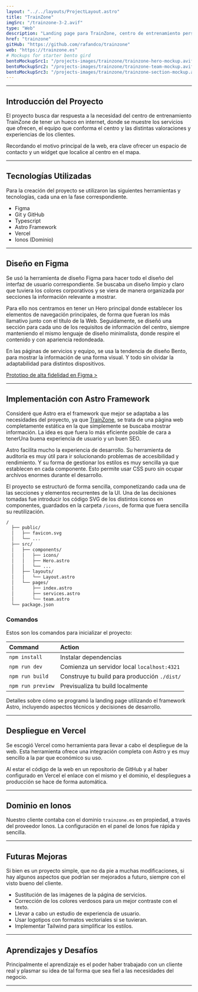 ```yaml
---
layout: "../../layouts/ProjectLayout.astro"
title: "TrainZone"
imgSrc: "/trainzone-3-2.avif"
type: "Web"
description: "Landing page para TrainZone, centro de entrenamiento personal. Web realizada en Astro debido a que su objetivo principal es mostrar información y reducir al máximo los tiempos de carga"
href: "trainzone"
gitHub: "https://github.com/rafandco/trainzone"
web: "https://trainzone.es"
# Mockups for starter bento gird
bentoMockupSrc1: "/projects-images/trainzone/trainzone-hero-mockup.avif"
bentoMockupSrc2: "/projects-images/trainzone/trainzone-team-mockup.avif"
bentoMockupSrc3: "/projects-images/trainzone/trainzone-section-mockup.avif"
---
```


---

## Introducción del Proyecto

El proyecto busca dar respuesta a la necesidad del centro de entrenamiento TrainZone de tener un hueco en internet, donde se muestre los servicios que ofrecen, el equipo que conforma el centro y las distintas valoraciones y experiencias de los clientes.

Recordando el motivo principal de la web, era clave ofrecer un espacio de contacto y un widget que localice al centro en el mapa.

---

## Tecnologías Utilizadas

Para la creación del proyecto se utilizaron las siguientes herramientas y tecnologías, cada una en la fase correspondiente.

- Figma
- Git y GitHub
- Typescript
- Astro Framework
- Vercel
- Ionos (Dominio)

---

## Diseño en Figma

Se usó la herramienta de diseño Figma para hacer todo el diseño del interfaz de usuario correspondiente. Se buscaba un diseño limpio y claro que tuviera los colores corporativos y se viera de manera organizada por secciones la información relevante a mostrar.

Para ello nos centramos en tener un Hero principal donde establecer los elementos de navegación principales, de forma que fueran los más llamativo junto con el título de la Web. Seguidamente, se diseñó una sección para cada uno de los requisitos de información del centro, siempre manteniendo el mismo lenguaje de diseño minimalista, donde respire el contenido y con apariencia redondeada.

En las páginas de servicios y equipo, se usa la tendencia de diseño Bento, para mostrar la información de una forma visual. Y todo sin olvidar la adaptabilidad para distintos dispositivos.

[Prototipo de alta fidelidad en Figma >](https://www.figma.com/file/zsKnK0DEcB6BxOKwOK05aN/TrainZone?type=design&node-id=0%3A1&mode=design&t=ajzu1caT4KjcIpAo-1)

---

## Implementación con Astro Framework

Consideré que Astro era el framework que mejor se adaptaba a las necesidades del proyecto, ya que [TrainZone](https://trainzone.es), se trata de una página web completamente estática en la que simplemente se buscaba mostrar información. La idea es que fuera lo más eficiente posible de cara a tenerUna buena experiencia de usuario y un buen SEO.

Astro facilita mucho la experiencia de desarrollo. Su herramienta de auditoría es muy útil para ir solucionando problemas de accesibilidad y rendimiento. Y su forma de gestionar los estilos es muy sencilla ya que establecen en cada componente. Esto permite usar CSS puro sin ocupar archivos enormes durante el desarrollo.

El proyecto se estructuró de forma sencilla, componetizando cada una de las secciones y elementos recurrentes de la UI. Una de las decisiones tomadas fue introducir los código SVG de los distintos iconos en componentes, guardados en la carpeta `/icons`, de forma que fuera sencilla su reutilización.

```bash
/
  ├── public/
  │   ├── favicon.svg
  │   └── ...
  ├── src/
  │   ├── components/
  │   │   ├── icons/
  │   │   ├── Hero.astro
  │   │   └── ...
  │   ├── layouts/
  │   │   └── Layout.astro
  │   └── pages/
  │       ├── index.astro
  │       ├── services.astro
  │       └── team.astro
  └── package.json
```

### Comandos

Estos son los comandos para inicializar el proyecto:

| Command           | Action                                       |
| :---------------- | :------------------------------------------- |
| `npm install`     | Instalar dependencias                        |
| `npm run dev`     | Comienza un servidor local `localhost:4321`  |
| `npm run build`   | Construye tu build para producción `./dist/` |
| `npm run preview` | Previsualiza tu build localmente             |

Detalles sobre cómo se programó la landing page utilizando el framework Astro, incluyendo aspectos técnicos y decisiones de desarrollo.

---

## Despliegue en Vercel

Se escogió Vercel como herramienta para llevar a cabo el despliegue de la web. Esta herramienta ofrece una integración completa con Astro y es muy sencillo a la par que económico su uso.

Al estar el código de la web en un repositorio de GitHub y al haber configurado en Vercel el enlace con el mismo y el dominio, el despliegues a producción se hace de forma automática.

---

## Dominio en Ionos

Nuestro cliente contaba con el dominio `trainzone.es` en propiedad, a través del proveedor Ionos.
La configuración en el panel de Ionos fue rápida y sencilla.

---

## Futuras Mejoras

Si bien es un proyecto simple, que no da pie a muchas modificaciones, si hay algunos aspectos que podrían ser mejorados a futuro, siempre con el visto bueno del cliente.

- Sustitución de las imágenes de la página de servicios.
- Corrección de los colores verdosos para un mejor contraste con el texto.
- Llevar a cabo un estudio de experiencia de usuario.
- Usar logotipos con formatos vectoriales si se tuvieran.
- Implementar Tailwind para simplificar los estilos.

---

## Aprendizajes y Desafíos

Principalmente el aprendizaje es el poder haber trabajado con un cliente real y plasmar su idea de tal forma que sea fiel a las necesidades del negocio.

---
